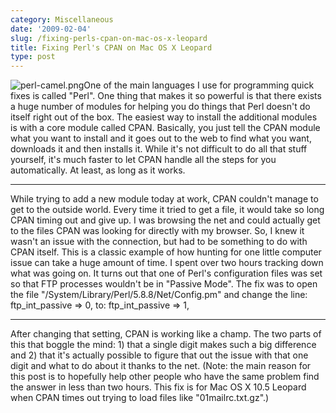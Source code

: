 ```yaml
---
category: Miscellaneous
date: '2009-02-04'
slug: /fixing-perls-cpan-on-mac-os-x-leopard
title: Fixing Perl's CPAN on Mac OS X Leopard
type: post
---
```



![perl-camel.png](http://www.alanwsmith.com/blog/wp-content/uploads/2009/02/perl-camel.png)One
of the main languages I use for programming quick fixes is called
"Perl". One thing that makes it so powerful is that there exists a
huge number of modules for helping you do things that Perl doesn't
do itself right out of the box. The easiest way to install the
additional modules is with a core module called CPAN. Basically,
you just tell the CPAN module what you want to install and it goes
out to the web to find what you want, downloads it and then
installs it. While it's not difficult to do all that stuff
yourself, it's much faster to let CPAN handle all the steps for you
automatically. At least, as long as it works.

* * * * *

While trying to add a new module today at work, CPAN couldn't
manage to get to the outside world. Every time it tried to get a
file, it would take so long CPAN timing out and give up. I was
browsing the net and could actually get to the files CPAN was
looking for directly with my browser. So, I knew it wasn't an issue
with the connection, but had to be something to do with CPAN
itself. This is a classic example of how hunting for one little
computer issue can take a huge amount of time. I spent over two
hours tracking down what was going on. It turns out that one of
Perl's configuration files was set so that FTP processes wouldn't
be in "Passive Mode". The fix was to open the file
"/System/Library/Perl/5.8.8/Net/Config.pm" and change the line:
ftp\_int\_passive =\> 0, to: ftp\_int\_passive =\> 1,

* * * * *

After changing that setting, CPAN is working like a champ. The two
parts of this that boggle the mind: 1) that a single digit makes
such a big difference and 2) that it's actually possible to figure
that out the issue with that one digit and what to do about it
thanks to the net. (Note: the main reason for this post is to
hopefully help other people who have the same problem find the
answer in less than two hours. This fix is for Mac OS X 10.5
Leopard when CPAN times out trying to load files like
"01mailrc.txt.gz".)